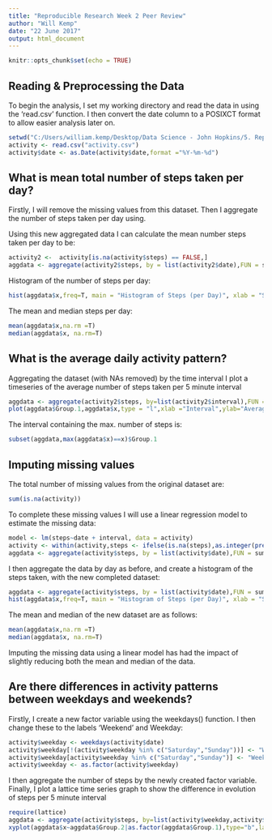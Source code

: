 ---
title: "Reproducible Research Week 2 Peer Review"
author: "Will Kemp"
date: "22 June 2017"
output: html_document
---

```{r setup, include=FALSE}
knitr::opts_chunk$set(echo = TRUE)
```

## Reading & Preprocessing the Data

To begin the analysis, I set my working directory and read the data in using the 'read.csv' function. I then convert the date column to a POSIXCT format to allow easier analysis later on.

```{r read}
setwd("C:/Users/william.kemp/Desktop/Data Science - John Hopkins/5. Reproducible Research/Week 2 Peer Review/Data")
activity <- read.csv("activity.csv")
activity$date <- as.Date(activity$date,format ="%Y-%m-%d")
```

## What is mean total number of steps taken per day?

Firstly, I will remove the missing values from this dataset. Then I aggregate the number of steps taken per day using.

Using this new aggregated data I can calculate the mean number steps taken per day to be:

```{r aggsteps}
activity2 <-  activity[is.na(activity$steps) == FALSE,]
aggdata <- aggregate(activity2$steps, by = list(activity2$date),FUN = sum)
```

Histogram of the number of steps per day:
```{r histsteps}
hist(aggdata$x,freq=T, main = "Histogram of Steps (per Day)", xlab = "Steps")
```

The mean and median steps per day:
```{r meanmedsteps}
mean(aggdata$x,na.rm =T)
median(aggdata$x, na.rm=T)
```


## What is the average daily activity pattern?

Aggregating the dataset (with NAs removed) by the time interval I plot a timeseries of the average number of steps taken per 5 minute interval

```{r plotint, echo=TRUE}
aggdata <- aggregate(activity2$steps, by=list(activity2$interval),FUN = mean)
plot(aggdata$Group.1,aggdata$x,type = "l",xlab ="Interval",ylab="Average Steps", main = "Average Steps per Interval")
```


The interval containing the max. number of steps is:
```{r maxint, echo=TRUE}
subset(aggdata,max(aggdata$x)==x)$Group.1
```

## Imputing missing values

The total number of missing values from the original dataset are:

```{r totmissing, echo=TRUE}
sum(is.na(activity))
```

To complete these missing values I will use a linear regression model to estimate the missing data:
```{r lmmissing, echo=TRUE}
model <- lm(steps~date + interval, data = activity)
activity <- within(activity,steps <- ifelse(is.na(steps),as.integer(predict(model,activity[,c(2,3)])),steps))
aggdata <- aggregate(activity$steps, by = list(activity$date),FUN = sum)
```

I then aggregate the data by day as before, and create a histogram of the steps taken, with the new completed dataset:

```{r histcompletedat, echo=TRUE}
aggdata <- aggregate(activity$steps, by = list(activity$date),FUN = sum)
hist(aggdata$x,freq=T, main = "Histogram of Steps (per Day)", xlab = "Steps")
```

The mean and median of the new dataset are as follows:

```{r meanmedcompletedat, echo=TRUE}
mean(aggdata$x,na.rm =T)
median(aggdata$x, na.rm=T)
```

Imputing the missing data using a linear model has had the impact of slightly reducing both the mean and median of the data.

## Are there differences in activity patterns between weekdays and weekends?

Firstly, I create a new factor variable using the weekdays() function. I then change these to the labels 'Weekend' and Weekday:

```{r weekday, echo=TRUE}
activity$weekday <- weekdays(activity$date)
activity$weekday[!(activity$weekday %in% c("Saturday","Sunday"))] <- "Weekday"
activity$weekday[activity$weekday %in% c("Saturday","Sunday")] <- "Weekend"
activity$weekday <- as.factor(activity$weekday)
```

I then aggregate the number of steps by the newly created factor variable. Finally, I plot a lattice time series graph to show the difference in evolution of steps per 5 minute interval

```{r weekdayplot, echo=TRUE}
require(lattice)
aggdata <- aggregate(activity$steps, by=list(activity$weekday,activity$interval),FUN = mean)
xyplot(aggdata$x~aggdata$Group.2|as.factor(aggdata$Group.1),type="b",layout =c(1,2))
```


